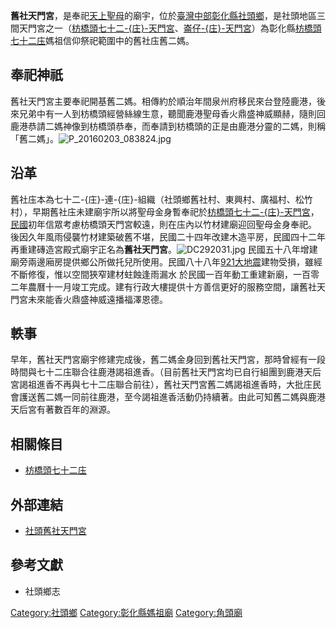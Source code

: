 {{東亞廟宇
| name = 社頭舊社天門宮
| img =File:舊社天門宮.jpg
| img_capt = 舊社天門宮廟貌
| image_width = 300px
| location = {{ROC-TW}}<br>[[彰化縣|彰化縣]][[社頭鄉|社頭鄉]]廣福村中央巷9-8號 
| god = [[天上聖母|天上聖母]]（開基舊二媽）
| type = 地方公廟
| struct =  
| open_year = 
| cere_date = [[農曆|農曆]][[三月二十三日|三月二十三日]]（媽祖聖誕）
}}

'''舊社天門宮'''，是奉祀[[媽祖|天上聖母]]的廟宇，位於[[臺灣中部|臺灣中部]][[彰化縣|彰化縣]][[社頭鄉|社頭鄉]]，是社頭地區三間天門宮之一（[[枋橋頭七十二庄天門宮|枋橋頭七十二-{庄}-天門宮]]、[[崙仔庄天門宮|崙仔-{庄}-天門宮]]）為彰化縣[[枋橋頭七十二庒|枋橋頭七十二庒]]媽祖信仰祭祀範圍中的舊社庒舊二媽。

==奉祀神祇==
舊社天門宮主要奉祀開基舊二媽。相傳約於順治年間泉州府移民來台登陸鹿港，後來兄弟中有一人到枋橋頭經營絲線生意，聽聞鹿港聖母香火鼎盛神威顯赫，隨則回鹿港恭請二媽神像到枋橋頭恭奉，而奉請到枋橋頭的正是由鹿港分靈的二媽，則稱「舊二媽」。[[File:P_20160203_083824.jpg|thumb]]

==沿革==
舊社庒本為七十二-{庄}-連-{庄}-組織（社頭鄉舊社村、東興村、廣福村、松竹村），早期舊社庒未建廟宇所以將聖母金身暫奉祀於[[枋橋頭七十二庄天門宮|枋橋頭七十二-{庄}-天門宮]]，[[中華民國|民國]]初年信眾考慮枋橋頭天門宮較遠，則在庒內以竹材建廟迎回聖母金身奉祀。
後因久年風雨侵襲竹材建築破舊不堪，民國二十四年改建木造平房，民國四十二年再重建磚造宮殿式廟宇正名為'''舊社天門宮'''。[[File:DC292031.jpg|thumb]]
民國五十八年增建廟旁兩邊廂房提供鄉公所做托兒所使用。民國八十八年[[921大地震|921大地震]]建物受損，雖經不斷修復，惟以空間狹窄建材蛀蝕逢雨漏水
於民國一百年動工重建新廟，一百零二年農曆十一月竣工完成。建有行政大樓提供十方善信更好的服務空間，讓舊社天門宮未來能香火鼎盛神威遠播福澤恩德。

==軼事==
早年，舊社天門宮廟宇修建完成後，舊二媽金身回到舊社天門宮，那時曾經有一段時間與七十二庒聯合往鹿港謁祖進香。（目前舊社天門宮均已自行組團到鹿港天后宮謁祖進香不再與七十二庒聯合前往），舊社天門宮舊二媽謁祖進香時，大批庄民會護送舊二媽一同前往鹿港，至今謁祖進香活動仍持續著。由此可知舊二媽與鹿港天后宮有著數百年的淵源。

==相關條目==
*[[枋橋頭七十二庄|枋橋頭七十二庒]]

==外部連結==
*[https://www.facebook.com/STJSM/ 社頭舊社天門宮] {{Wayback|url=https://www.facebook.com/STJSM/ |date=20200216184115 }}

== 參考文獻 ==
*社頭鄉志
[[Category:社頭鄉|Category:社頭鄉]]
[[Category:彰化縣媽祖廟|Category:彰化縣媽祖廟]]
[[Category:角頭廟|Category:角頭廟]]